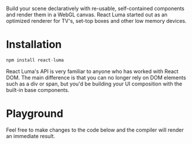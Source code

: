 
Build your scene declaratively with re-usable, self-contained components and render
them in a WebGL canvas. React Luma started out as an optimized renderer for TV's, set-top boxes and other low memory devices.

# Installation

```js
npm install react-luma
```

React Luma's API is very familiar to anyone who has worked with
React DOM. The main difference is that you can no longer rely on DOM
elements such as a div or span, but you'd be building your UI
composition with the built-in base components.

# Playground

Feel free to make changes to the code below and the compiler will
render an immediate result.

<Playground code={basicCode} />
